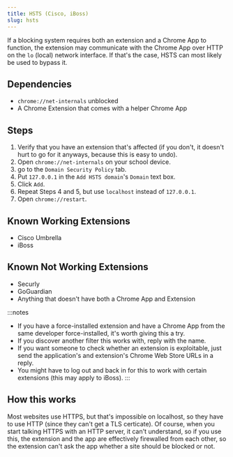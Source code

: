 ```yaml
---
title: HSTS (Cisco, iBoss)
slug: hsts
---
```



If a blocking system requires both an extension and a Chrome App to function, the extension may communicate with the Chrome App over HTTP on the `lo` (local) network interface. If that's the case, HSTS can most likely be used to bypass it.

## Dependencies

- `chrome://net-internals` unblocked
- A Chrome Extension that comes with a helper Chrome App

## Steps

1. Verify that you have an extension that's affected (if you don't, it doesn't hurt to go for it anyways, because this is easy to undo).
2. Open `chrome://net-internals` on your school device.
3. go to the `Domain Security Policy` tab.
4. Put `127.0.0.1` in the `Add HSTS domain`'s `Domain` text box.
5. Click `Add`.
6. Repeat Steps 4 and 5, but use `localhost` instead of `127.0.0.1`.
7. Open `chrome://restart`.

## Known Working Extensions
- Cisco Umbrella
- iBoss

## Known Not Working Extensions
- Securly
- GoGuardian
- Anything that doesn't have both a Chrome App and Extension

:::notes
- If you have a force-installed extension and have a Chrome App from the same developer force-installed, it's worth giving this a try.
- If you discover another filter this works with, reply with the name.
- If you want someone to check whether an extension is exploitable, just send the application's and extension's Chrome Web Store URLs in a reply.
- You might have to log out and back in for this to work with certain extensions (this may apply to iBoss).
:::

## How this works
Most websites use HTTPS, but that's impossible on localhost, so they have to use HTTP (since they can't get a TLS certicate). Of course, when you start talking HTTPS with an HTTP server, it can't understand, so if you use this, the extension and the app are effectively firewalled from each other, so the extension can't ask the app whether a site should be blocked or not.

